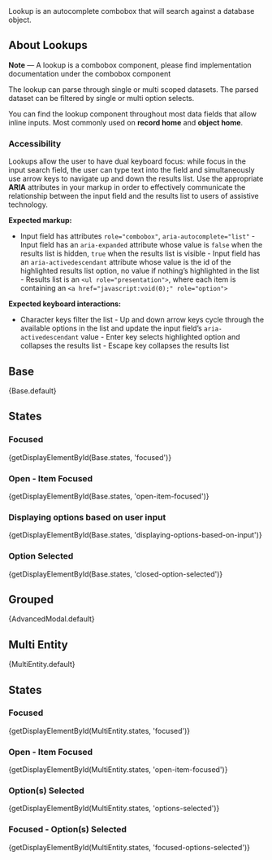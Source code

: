 
<div className="doc lead">
  Lookup is an autocomplete combobox that will search against a database object.
</div>

## About Lookups

**Note** — A lookup is a combobox component, please find implementation documentation under the combobox component

The lookup can parse through single or multi scoped datasets. The parsed dataset can be filtered by single or multi option selects.

You can find the lookup component throughout most data fields that allow inline inputs. Most commonly used on **record home** and **object home**.

### Accessibility

Lookups allow the user to have dual keyboard focus: while focus in the input search field, the user can type text into the field and simultaneously use arrow keys to navigate up and down the results list. Use the appropriate **ARIA** attributes in your markup in order to effectively communicate the relationship between the input field and the results list to users of assistive technology.

**Expected markup:**

- Input field has attributes `role="combobox"`, `aria-autocomplete="list"` - Input field has an `aria-expanded` attribute whose value is `false` when the results list is hidden, `true` when the results list is visible - Input field has an `aria-activedescendant` attribute whose value is the id of the highlighted results list option, no value if nothing’s highlighted in the list - Results list is an `<ul role="presentation">`, where each item is containing an `<a href="javascript:void(0);" role="option">`

**Expected keyboard interactions:**

- Character keys filter the list - Up and down arrow keys cycle through the available options in the list and update the input field’s `aria-activedescendant` value - Enter key selects highlighted option and collapses the results list - Escape key collapses the results list

## Base

<CodeView>
  <Base.Context>
    {Base.default}
  </Base.Context>
</CodeView>

## States

### Focused

<CodeView>
  <Base.Context>
    {getDisplayElementById(Base.states, 'focused')}
  </Base.Context>
</CodeView>

### Open - Item Focused
<CodeView>
  <Base.Context>
    {getDisplayElementById(Base.states, 'open-item-focused')}
  </Base.Context>
</CodeView>

### Displaying options based on user input
<CodeView>
  <Base.Context>
    {getDisplayElementById(Base.states, 'displaying-options-based-on-input')}
  </Base.Context>
</CodeView>

### Option Selected
<CodeView>
  <Base.Context>
    {getDisplayElementById(Base.states, 'closed-option-selected')}
  </Base.Context>
</CodeView>

## Grouped

<CodeView>
  {AdvancedModal.default}
</CodeView>

## Multi Entity

<CodeView>
  <MultiEntity.Context>
    {MultiEntity.default}
  </MultiEntity.Context>
</CodeView>

## States

### Focused
<CodeView>
  <MultiEntity.Context>
    {getDisplayElementById(MultiEntity.states, 'focused')}
  </MultiEntity.Context>
</CodeView>

### Open - Item Focused
<CodeView>
  <MultiEntity.Context>
    {getDisplayElementById(MultiEntity.states, 'open-item-focused')}
  </MultiEntity.Context>
</CodeView>

### Option(s) Selected
<CodeView>
  <MultiEntity.Context>
    {getDisplayElementById(MultiEntity.states, 'options-selected')}
  </MultiEntity.Context>
</CodeView>

### Focused - Option(s) Selected
<CodeView>
  <MultiEntity.Context>
    {getDisplayElementById(MultiEntity.states, 'focused-options-selected')}
  </MultiEntity.Context>
</CodeView>

